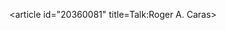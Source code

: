 <article id="20360081" title=Talk:Roger A. Caras>
	<talkpage id="20360081" title="Talk:Roger A. Caras">
{{talkheader}}
{{WPBiography|living=no|class=Start|listas=Caras, Roger A.|needs-photo=yes}}
	</talkpage>
</article>
